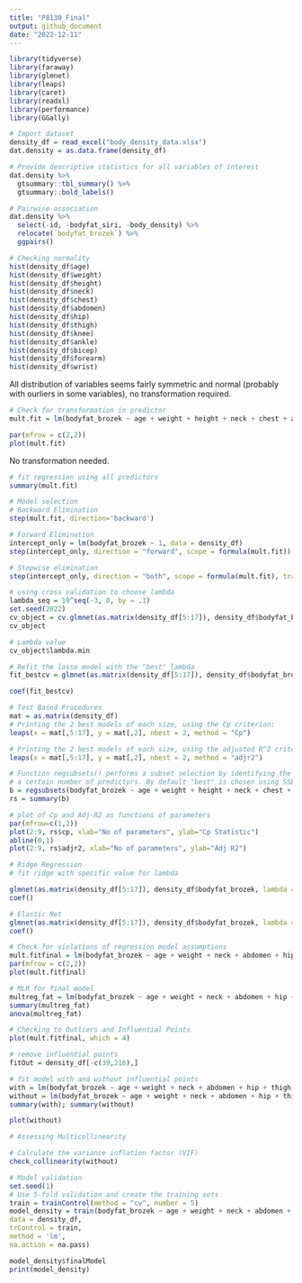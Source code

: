 ```yaml
---
title: "P8130_Final"
output: github_document
date: "2022-12-11"
---
```


```r
library(tidyverse)
library(faraway)
library(glmnet)
library(leaps)
library(caret)
library(readxl)
library(performance)
library(GGally)
```

```r
# Import dataset
density_df = read_excel("body_density_data.xlsx")
dat.density = as.data.frame(density_df)
```

```r
# Provide descriptive statistics for all variables of interest
dat.density %>% 
  gtsummary::tbl_summary() %>%
  gtsummary::bold_labels()
```

```r
# Pairwise association
dat.density %>% 
  select(-id, -bodyfat_siri, -body_density) %>% 
  relocate(`bodyfat_brozek`) %>% 
  ggpairs()
```

```r
# Checking normality
hist(density_df$age)
hist(density_df$weight)
hist(density_df$height)
hist(density_df$neck)
hist(density_df$chest)
hist(density_df$abdomen)
hist(density_df$hip)
hist(density_df$thigh)
hist(density_df$knee)
hist(density_df$ankle)
hist(density_df$bicep)
hist(density_df$forearm)
hist(density_df$wrist)
```

All distribution of variables seems fairly symmetric and normal (probably with ourliers in some variables), no transformation required.

```r
# Check for transformation in predictor
mult.fit = lm(bodyfat_brozek ~ age + weight + height + neck + chest + abdomen + hip + thigh + knee + ankle + bicep + forearm + wrist, data = density_df)

par(mfrow = c(2,2))
plot(mult.fit)
```

No transformation needed.

```r
# fit regression using all predictors
summary(mult.fit)
```

```r
# Model selection
# Backward Elimination
step(mult.fit, direction='backward')
```
```r
# Forward Elimination
intercept_only = lm(bodyfat_brozek ~ 1, data = density_df)
step(intercept_only, direction = "forward", scope = formula(mult.fit))
```

```r
# Stepwise elimination
step(intercept_only, direction = "both", scope = formula(mult.fit), trace = 0)
```

```r
# using cross validation to choose lambda
lambda_seq = 10^seq(-3, 0, by = .1)
set.seed(2022)
cv_object = cv.glmnet(as.matrix(density_df[5:17]), density_df$bodyfat_brozek, lambda = lambda_seq, nfolds = 5)
cv_object
```
```r
# Lambda value
cv_object$lambda.min
```

```r
# Refit the lasso model with the "best" lambda
fit_bestcv = glmnet(as.matrix(density_df[5:17]), density_df$bodyfat_brozek, lambda = cv_object$lambda.min)

coef(fit_bestcv)
```

```r
# Test Based Procedures
mat = as.matrix(density_df)
# Printing the 2 best models of each size, using the Cp criterion:
leaps(x = mat[,5:17], y = mat[,2], nbest = 2, method = "Cp")
```

```r
# Printing the 2 best models of each size, using the adjusted R^2 criterion:
leaps(x = mat[,5:17], y = mat[,2], nbest = 2, method = "adjr2")
```

```r
# Function regsubsets() performs a subset selection by identifying the "best" model that contains
# a certain number of predictors. By default "best" is chosen using SSE/RSS (smaller is better)
b = regsubsets(bodyfat_brozek ~ age + weight + height + neck + chest + abdomen + hip + thigh + knee + ankle + bicep + forearm + wrist, data = density_df)
rs = summary(b)
```

```r
# plot of Cp and Adj-R2 as functions of parameters
par(mfrow=c(1,2))
plot(2:9, rs$cp, xlab="No of parameters", ylab="Cp Statistic")
abline(0,1)
plot(2:9, rs$adjr2, xlab="No of parameters", ylab="Adj R2")
```

```r
# Ridge Regression
# fit ridge with specific value for lambda

glmnet(as.matrix(density_df[5:17]), density_df$bodyfat_brozek, lambda = 1, alpha = 0) %>% 
coef()
```

```r
# Elastic Net
glmnet(as.matrix(density_df[5:17]), density_df$bodyfat_brozek, lambda = 1, alpha = 0.5) %>% 
coef()
```

```r
# Check for violations of regression model assumptions
mult.fitfinal = lm(bodyfat_brozek ~ age + weight + neck + abdomen + hip + thigh + forearm + wrist, data = density_df)
par(mfrow = c(2,2))
plot(mult.fitfinal)
```

```r
# MLR for final model
multreg_fat = lm(bodyfat_brozek ~ age + weight + neck + abdomen + hip + thigh + forearm + wrist, data = density_df)
summary(multreg_fat)
anova(multreg_fat)
```

```r
# Checking to Outliers and Influential Points
plot(mult.fitfinal, which = 4)
```
```r
# remove influential points
fitOut = density_df[-c(39,216),]

# fit model with and without influential points
with = lm(bodyfat_brozek ~ age + weight + neck + abdomen + hip + thigh + forearm + wrist, data = density_df)
without = lm(bodyfat_brozek ~ age + weight + neck + abdomen + hip + thigh + forearm + wrist, data = fitOut)
summary(with); summary(without)

plot(without)
```

```r
# Assessing Multicollinearity

# Calculate the variance inflation factor (VIF)
check_collinearity(without)
```


```r
# Model validation
set.seed(1)
# Use 5-fold validation and create the training sets
train = trainControl(method = "cv", number = 5)
model_density = train(bodyfat_brozek ~ age + weight + neck + abdomen + hip + thigh + forearm + wrist,
data = density_df,
trControl = train,
method = 'lm',
na.action = na.pass)

model_density$finalModel
print(model_density)
```

